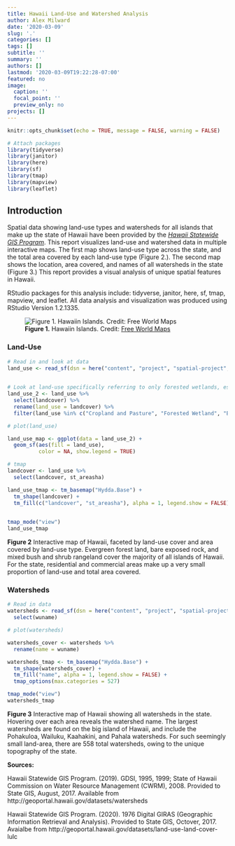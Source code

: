 ```yaml
---
title: Hawaii Land-Use and Watershed Analysis
author: Alex Milward
date: '2020-03-09'
slug: '.'
categories: []
tags: []
subtitle: ''
summary: ''
authors: []
lastmod: '2020-03-09T19:22:28-07:00'
featured: no
image:
  caption: ''
  focal_point: ''
  preview_only: no
projects: []
---
```



```r
knitr::opts_chunk$set(echo = TRUE, message = FALSE, warning = FALSE)

# Attach packages
library(tidyverse)
library(janitor)
library(here)
library(sf)
library(tmap)
library(mapview)
library(leaflet)
```


## Introduction

Spatial data showing land-use types and watersheds for all islands that make up the state of Hawaii have been provided by the [*Hawaii Statewide GIS Program*](http://geoportal.hawaii.gov/search).  This report visualizes land-use and watershed data in multiple interactive maps.  The first map shows land-use type across the state, and the total area covered by each land-use type (Figure 2.).  The second map shows the location, area covered, and names of all watersheds in the state (Figure 3.)  This report provides a visual analysis of unique spatial features in Hawaii.

RStudio packages for this analysis include: tidyverse, janitor, here, sf, tmap, mapview, and leaflet.
All data analysis and visualization was produced using RStudio Version 1.2.1335.

![**Figure 1.** Hawaiin Islands. Credit: [Free World Maps](https://www.freeworldmaps.net/united-states/hawaii/map.html)](hawaii-islands-map.jpg)

### Land-Use
```r
# Read in and look at data
land_use <- read_sf(dsn = here("content", "project", "spatial-project", "Land_Use_Land_Cover_LULC"), layer = "Land_Use_Land_Cover_LULC") 
 

# Look at land-use specifically referring to only forested wetlands, estuaries and bays, and cropland/pastures
land_use_2 <- land_use %>% 
  select(landcover) %>% 
  rename(land_use = landcover) %>% 
  filter(land_use %in% c("Cropland and Pasture", "Forested Wetland", "Bays and Estuaries", "Commercial and Services", "Bare Exposed Rock", "Residential", "Shrub and Brush Rangeland"))

# plot(land_use)

land_use_map <- ggplot(data = land_use_2) +
  geom_sf(aes(fill = land_use),
          color = NA, show.legend = TRUE) 
```

```r
# tmap
landcover <- land_use %>% 
  select(landcover, st_areasha)

land_use_tmap <- tm_basemap("Hydda.Base") +
  tm_shape(landcover) +
  tm_fill(c("landcover", "st_areasha"), alpha = 1, legend.show = FALSE) 
  

tmap_mode("view")
land_use_tmap
```

**Figure 2** Interactive map of Hawaii, faceted by land-use cover and area covered by land-use type.  Evergreen forest land, bare exposed rock, and mixed bush and shrub rangeland cover the majority of all islands of Hawaii.  For the state, residential and commercial areas make up a very small proportion of land-use and total area covered.


### Watersheds
```r
# Read in data
watersheds <- read_sf(dsn = here("content", "project", "spatial-project", "Watersheds"), layer = "Watersheds") %>% 
  select(wuname)

# plot(watersheds)
```

```r
watersheds_cover <- watersheds %>% 
  rename(name = wuname)

watersheds_tmap <- tm_basemap("Hydda.Base") +
  tm_shape(watersheds_cover) +
  tm_fill("name", alpha = 1, legend.show = FALSE) +
  tmap_options(max.categories = 527)

tmap_mode("view")
watersheds_tmap
```

**Figure 3** Interactive map of Hawaii showing all watersheds in the state.  Hovering over each area reveals the watershed name.  The largest watersheds are found on the big island of Hawaii, and include the Pohakuloa, Wailuku, Kaahakini, and Pahala watersheds.  For such seemingly small land-area, there are 558 total watersheds, owing to the unique topography of the state. 


**Sources:** 

Hawaii Statewide GIS Program. (2019). GDSI, 1995, 1999; State of Hawaii Commission on Water Resource Management (CWRM), 2008. Provided to State GIS, August, 2017. Available from http://geoportal.hawaii.gov/datasets/watersheds

Hawaii Statewide GIS Program. (2020). 1976 Digital GIRAS (Geographic Information Retrieval and Analysis). Provided to State GIS, Octover, 2017. Avaialbe from http://geoportal.hawaii.gov/datasets/land-use-land-cover-lulc